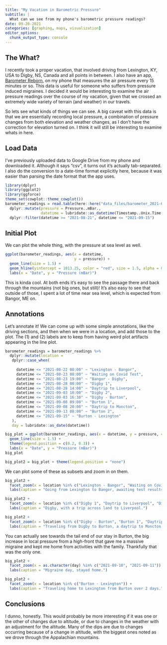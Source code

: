 ```yaml
---
title: "My Vacation in Barometric Pressure"
subtitle: |
  What can we see from my phone's barometric pressure readings?
date: 09-20-2021
categories: [graphing, maps, visualization]
editor_options: 
  chunk_output_type: console
---
```



## The What?

I recently took a proper vacation, that involved driving from Lexington, KY, USA to Digby, NS, Canada and all points in between.
I also have an app, [Barometer Reborn](https://play.google.com/store/apps/details?id=net.hubalek.android.apps.barometer&hl=en_US&gl=US), on my phone that measures the air pressure every 15 minutes or so.
This data is useful for someone who suffers from pressure induced migraines.
I decided it would be interesting to examine the air pressure readings over the course of my vacation, given that we crossed an extremely wide variety of terrain (and weather) in our travels.

So lets see what kinds of things we can see.
A big caveat with this data is that we are essentially recording local pressure, a combination of pressure changes from both elevation and weather changes, as I don't have the correction for elevation turned on.
I think it will still be interesting to examine whats in here.

## Load Data

I've previously uploaded data to Google Drive from my phone and downloaded it.
Although it says "csv", it turns out it's actually tab-separated.
I also do the conversion to a date-time format explicitly here, because it was easier than parsing the date format that the app uses.

```r
library(dplyr)
library(ggplot2)
library(ggforce)
theme_set(cowplot::theme_cowplot())
barometer_readings = read.table(here::here("data_files/barometer_2021-09-17.csv"), sep = "\t", header = TRUE) %>%
  dplyr::mutate(pressure = Pressure..mBar.,
                datetime = lubridate::as_datetime(Timestamp..Unix.Time. / 1000, tz = "America/New_York")) %>%
  dplyr::filter(datetime >= "2021-08-21", datetime <= "2021-09-15")
```

## Initial Plot

We can plot the whole thing, with the pressure at sea level as well.

```r
ggplot(barometer_readings, aes(x = datetime,
                               y = pressure)) +
  geom_line(size = 1.5) +
  geom_hline(yintercept = 1013.25, color = "red", size = 1.5, alpha = 0.5) +
  labs(x = "Date", y = "Pressure (mBar)")
```

This is kinda cool.
At both ends it's easy to see the passage there and back through the mountains (not big ones, but still)!
It's also easy to see that outside of those, I spent a lot of time near sea level, which is expected from Bangor, ME on.

## Annotations

Let's annotate it!
We can come up with some simple annotations, like the driving sections, and then when we were in a location, and add those to the plot.
The (1) and (2) labels are to keep from having weird plot artifacts appearing in the line plot.

```r
barometer_readings = barometer_readings %>%
  dplyr::mutate(location =
   dplyr::case_when(
     
     datetime <= "2021-08-22 08:00" ~ "Lexington - Bangor",
     datetime <= "2021-08-23 08:00" ~ "Waiting on Covid Test",
     datetime <= "2021-08-23 19:00" ~ "Bangor - Digby",
     datetime <= "2021-08-28 08:00" ~ "Digby 1",
     datetime <= "2021-08-28 14:00" ~ "Daytrip to Liverpool",
     datetime <= "2021-09-03 10:00" ~ "Digby 2",
     datetime <= "2021-09-03 16:30" ~ "Digby - Burton",
     datetime <= "2021-09-08 09:00" ~ "Burton 1",
     datetime <= "2021-09-08 20:00" ~ "Daytrip to Moncton",
     datetime <= "2021-09-13 08:00" ~ "Burton 2",
     datetime <= "2021-09-15" ~ "Burton - Lexington"
   ),
   day = lubridate::as_date(datetime))
```

```r
big_plot = ggplot(barometer_readings, aes(x = datetime, y = pressure, color = location)) + 
  geom_line(size = 1.5) +
  theme(legend.position = c(0.2, 0.3)) +
  labs(x = "Date", y = "Pressure (mBar)")
big_plot

big_plot2 = big_plot + theme(legend.position = "none")
```

We can plot some of these as subsets and zoom in on them.

```r
big_plot2 + 
  facet_zoom(x = location %in% c("Lexington - Bangor", "Waiting on Covid Test", "Bangor - Digby")) +
  labs(caption = "Going from Lexington to Bangor, awaiting test results, and then driving to Digby.")
```

```r
big_plot2 +
  facet_zoom(x = location %in% c("Digby 1", "Daytrip to Liverpool", "Digby 2")) +
  labs(caption = "Digby, with a trip across land to Liverpool.")
```

```r
big_plot2 +
  facet_zoom(x = location %in% c("Digby - Burton", "Burton 1", "Daytrip to Moncton", "Burton 2")) +
  labs(caption = "Traveling from Digby to Burton, a daytrip to Moncton, and remainder in Burton.")
```

You can actually see towards the tail end of our stay in Burton, the big increase in local pressure from a high-front that gave me a massive migraine and kept me home from activities with the family.
Thankfully that was the only one.

```r
big_plot2 +
  facet_zoom(x = as.character(day) %in% c("2021-09-10", "2021-09-11")) +
  labs(caption = "Migraine day, stayed home.")
```

```r
big_plot2 +
  facet_zoom(x = location %in% c("Burton - Lexington")) +
  labs(caption = "Traveling home to Lexington from Burton over 2 days.")
```

## Conclusions

I dunno, honestly.
This would probably be more interesting if it was one or the other of changes due to altitude, or due to changes in the weather with an adjustment for the altitude.
Many of the dips are due to changes occurring because of a change in altitude, with the biggest ones noted as we drove through the Appalachian mountains.
